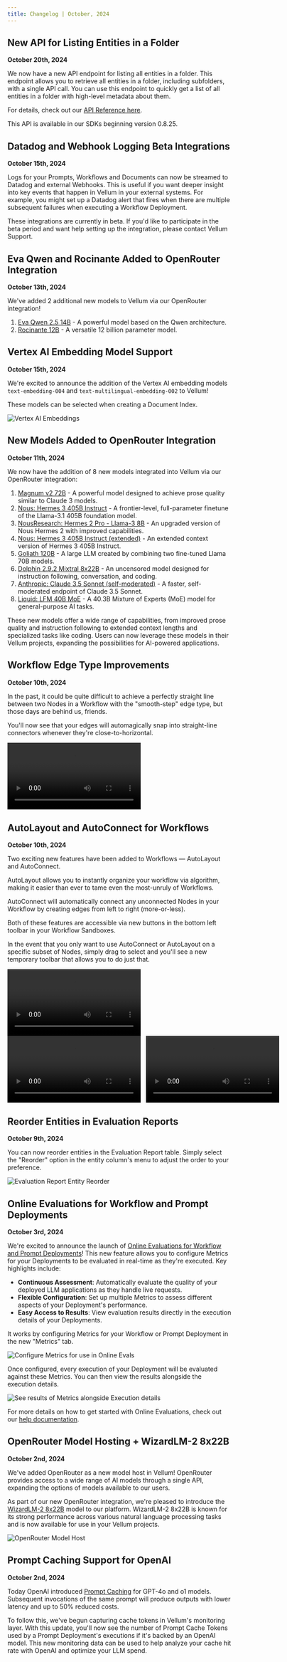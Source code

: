 ```yaml
---
title: Changelog | October, 2024
---
```


## New API for Listing Entities in a Folder

**October 20th, 2024**

We now have a new API endpoint for listing all entities in a folder. This endpoint allows you to retrieve all entities in a folder, including subfolders, with a single API call. You can use this endpoint to quickly get a list of all entities in a folder with high-level metadata about them.

For details, check out our [API Reference here](/api-reference/folders/list-folder-entities).

This API is available in our SDKs beginning version 0.8.25.


## Datadog and Webhook Logging Beta Integrations

**October 15th, 2024**

Logs for your Prompts, Workflows and Documents can now be streamed to Datadog and external Webhooks. This is useful if you want deeper insight into key events that happen in Vellum in your external systems. For example, you might set up a Datadog alert that fires when there are multiple subsequent failures when executing a Workflow Deployment.

These integrations are currently in beta. If you'd like to participate in the beta period and want help setting up the integration, please contact Vellum Support.


## Eva Qwen and Rocinante Added to OpenRouter Integration

**October 13th, 2024**

We've added 2 additional new models to Vellum via our OpenRouter integration!

1. [Eva Qwen 2.5 14B](https://openrouter.ai/eva-unit-01/eva-qwen-2.5-14b) - A powerful model based on the Qwen architecture.
2. [Rocinante 12B](https://openrouter.ai/thedrummer/rocinante-12b) - A versatile 12 billion parameter model.


## Vertex AI Embedding Model Support

**October 15th, 2024**

We're excited to announce the addition of the Vertex AI embedding models `text-embedding-004` and `text-multilingual-embedding-002` to Vellum!

These models can be selected when creating a Document Index.

![Vertex AI Embeddings](https://storage.googleapis.com/vellum-public/help-docs/changelogs/2024-10/vertex-ai-embeddings.png)

## New Models Added to OpenRouter Integration

**October 11th, 2024**

We now have the addition of 8 new models integrated into Vellum via our OpenRouter integration:

1. [Magnum v2 72B](https://openrouter.ai/anthracite-org/magnum-v2-72b) - A powerful model designed to achieve prose quality similar to Claude 3 models.
2. [Nous: Hermes 3 405B Instruct](https://openrouter.ai/nousresearch/hermes-3-llama-3.1-405b) - A frontier-level, full-parameter finetune of the Llama-3.1 405B foundation model.
3. [NousResearch: Hermes 2 Pro - Llama-3 8B](https://openrouter.ai/nousresearch/hermes-2-pro-llama-3-8b) - An upgraded version of Nous Hermes 2 with improved capabilities.
4. [Nous: Hermes 3 405B Instruct (extended)](https://openrouter.ai/nousresearch/hermes-3-llama-3.1-405b:extended) - An extended context version of Hermes 3 405B Instruct.
5. [Goliath 120B](https://openrouter.ai/alpindale/goliath-120b/api) - A large LLM created by combining two fine-tuned Llama 70B models.
6. [Dolphin 2.9.2 Mixtral 8x22B](https://openrouter.ai/cognitivecomputations/dolphin-mixtral-8x22b/api) - An uncensored model designed for instruction following, conversation, and coding.
7. [Anthropic: Claude 3.5 Sonnet (self-moderated)](https://openrouter.ai/anthropic/claude-3.5-sonnet:beta/api) - A faster, self-moderated endpoint of Claude 3.5 Sonnet.
8. [Liquid: LFM 40B MoE](https://openrouter.ai/liquid/lfm-40b/api) - A 40.3B Mixture of Experts (MoE) model for general-purpose AI tasks.

These new models offer a wide range of capabilities, from improved prose quality and instruction following to extended context lengths and specialized tasks like coding. Users can now leverage these models in their Vellum projects, expanding the possibilities for AI-powered applications.


## Workflow Edge Type Improvements

**October 10th, 2024**

In the past, it could be quite difficult to achieve a perfectly straight line between two Nodes in a Workflow with the "smooth-step" edge type, but those days are behind us, friends.

You'll now see that your edges will automagically snap into straight-line connectors whenever they're close-to-horizontal.

<video autoplay='true' loop='true' controls>
  <source src='https://storage.googleapis.com/vellum-public/help-docs/changelogs/2024-10/EdgeSnap2.mp4' />
</video>

## AutoLayout and AutoConnect for Workflows

**October 10th, 2024**

Two exciting new features have been added to Workflows — AutoLayout and AutoConnect.

AutoLayout allows you to instantly organize your workflow via algorithm, making it easier than ever to tame even the most-unruly of Workflows.

AutoConnect will automatically connect any unconnected Nodes in your Workflow by creating edges from left to right (more-or-less).

Both of these features are accessible via new buttons in the bottom left toolbar in your Workflow Sandboxes.

In the event that you only want to use AutoConnect or AutoLayout on a specific subset of Nodes, simply drag to select and you'll see a new temporary toolbar that allows you to do just that.

<video autoplay='true' loop='true' controls>
  <source src='https://storage.googleapis.com/vellum-public/help-docs/changelogs/2024-10/AutoConnectLayoutAll.mp4' />
</video>

<div style="display: grid; grid-template-areas: 'a b'; gap: 12px">
  <div style='grid-area: a'>
    <video autoplay='true' loop='true' controls>
      <source src='https://storage.googleapis.com/vellum-public/help-docs/changelogs/2024-10/AutoLayoutSelection.mp4' />
    </video>
  </div>
  <div style='grid-area: b'>
    <video autoplay='true' loop='true' controls>
      <source src='https://storage.googleapis.com/vellum-public/help-docs/changelogs/2024-10/AutoConnectSelection.mp4' />
    </video>
  </div>
</div>

## Reorder Entities in Evaluation Reports

**October 9th, 2024**

You can now reorder entities in the Evaluation Report table. Simply select the "Reorder" option in the entity column's menu to adjust the order to your preference.

![Evaluation Report Entity Reorder](https://storage.googleapis.com/vellum-public/help-docs/changelogs/2024-10/evaluation-report-entity-reorder.png)

## Online Evaluations for Workflow and Prompt Deployments

**October 3rd, 2024**

We're excited to announce the launch of [Online Evaluations for Workflow and Prompt Deployments](/help-center/evaluation/online-evaluations)! This new feature allows you to configure Metrics for your Deployments to be evaluated in real-time as they're executed. Key highlights include:

- **Continuous Assessment**: Automatically evaluate the quality of your deployed LLM applications as they handle live requests.
- **Flexible Configuration**: Set up multiple Metrics to assess different aspects of your Deployment's performance.
- **Easy Access to Results**: View evaluation results directly in the execution details of your Deployments.

It works by configuring Metrics for your Workflow or Prompt Deployment in the new "Metrics" tab.

![Configure Metrics for use in Online Evals](https://storage.googleapis.com/vellum-public/help-docs/online-evals/online-evals-metric-config.png)

Once configured, every execution of your Deployment will be evaluated against these Metrics. You can then view the results alongside the execution details.

![See results of Metrics alongside Execution details](https://storage.googleapis.com/vellum-public/help-docs/online-evals/online-evals-execution-details.png)

For more details on how to get started with Online Evaluations, check out our [help documentation](/help-center/evaluation/online-evaluations).

## OpenRouter Model Hosting + WizardLM-2 8x22B

**October 2nd, 2024**

We've added OpenRouter as a new model host in Vellum! OpenRouter provides access to a wide range of AI models through a single API, expanding the options of models available to our users.

As part of our new OpenRouter integration, we're pleased to introduce the [WizardLM-2 8x22B](https://openrouter.ai/models/microsoft/wizardlm-2-8x22b) model to our platform. WizardLM-2 8x22B is known for its strong performance across various natural language processing tasks and is now available for use in your Vellum projects.

![OpenRouter Model Host](https://storage.googleapis.com/vellum-public/help-docs/changelogs/2024-10/open-router-model-host.png)

## Prompt Caching Support for OpenAI

**October 2nd, 2024**

Today OpenAI introduced [Prompt Caching](https://openai.com/index/api-prompt-caching/) for GPT-4o and o1 models. Subsequent invocations of the same prompt will produce outputs with lower latency and up to 50% reduced costs.

To follow this, we've begun capturing cache tokens in Vellum's monitoring layer. With this update, you'll now see the number of Prompt Cache Tokens used by a Prompt Deployment's executions if it's backed by an OpenAI model.
This new monitoring data can be used to help analyze your cache hit rate with OpenAI and optimize your LLM spend.
